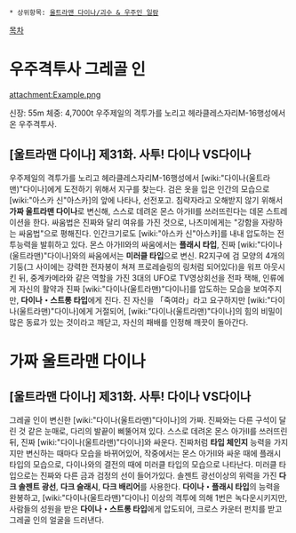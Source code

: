  * 상위항목: [[울트라맨 다이나/괴수 & 우주인 일람]]

[[목차]]

= 우주격투사 그레골 인 =
attachment:Example.png

신장: 55m 체중: 4,7000t
우주제일의 격투가를 노리고 헤라클레스자리M-16행성에서 온 우주격투사. 

== [울트라맨 다이나] 제31화. 사투! 다이나 VS다이나 ==
우주제일의 격투가를 노리고 헤라클레스자리M-16행성에서 [wiki:"다이나(울트라맨)"다이나]에게 도전하기 위해서 지구를 찾는다. 검은 옷을 입은 인간의 모습으로 [wiki:"아스카 신"아스카]의 앞에 나타나, 선전포고. 침략자라고 오해받지 않기 위해서 '''가짜 울트라맨 다이나'''로 변신해, 스스로 데려온 몬스 아가II를 쓰러뜨린다는 데몬 스트레이션을 한다. 싸움법은 진짜와 달리 여유를 가진 것으로, 나츠미에게는 "강함을 자랑하는 싸움법"으로 평해진다. 인간크기로도 [wiki:"아스카 신"아스카]를 내내 압도하는 전투능력을 발휘하고 있다. 몬스 아가II와의 싸움에서는 '''플래시 타입''', 진짜 [wiki:"다이나(울트라맨)"다이나]와의 싸움에서는 '''미러클 타입'''으로 변신. R2지구에 검 모양의 4개의 기둥(그 사이에는 강력한 전자봉이 쳐져 프로레슬링의 링처럼 되어있다)을 워프 아웃시킨 뒤, 중계카메라와 같은 역할을 가진 3대의 UFO로 TV영상회선을 전파 잭해, 인류에게 자신의 활약과 진짜 [wiki:"다이나(울트라맨)"다이나]를 압도하는 모습을 보여주지만, '''다이나・스트롱 타입'''에게 진다. 진 자신을 「죽여라」라고 요구하지만 [wiki:"다이나(울트라맨)"다이나]에게 거절되어, [wiki:"다이나(울트라맨)"다이나]의 힘의 비밀이 많은 동료가 있는 것이라고 깨닫고, 자신의 패배를 인정해 깨끗이 돌아간다.

= 가짜 울트라맨 다이나 =
== [울트라맨 다이나] 제31화. 사투! 다이나 VS다이나 ==
그레골 인이 변신한 [wiki:"다이나(울트라맨)"다이나]의 가짜. 진짜와는 다른 구석이 달린 것 같은 눈매로, 다리의 발끝이 삐뚤어져 있다. 스스로 데려온 몬스 아가II를 쓰러뜨린 뒤, 진짜 [wiki:"다이나(울트라맨)"다이나]와 싸운다. 진짜처럼 '''타입 체인지''' 능력을 가지지만 변신하는 때마다 모습을 바뀌어있어, 작중에서는 몬스 아가II와 싸운 때에 플래시 타입의 모습으로, 다이나와의 결전의 때에 미러클 타입의 모습으로 나타난다. 미러클 타입으로는 진짜와 다른 금과 검정의 선이 들어가있다. 솔젠트 광선이상의 위력을 가진 '''다크 솔젠트 광선''', '''다크 슬래시''', '''다크 배리어'''를 사용한다. '''다이나・플래시 타입'''의 능력을 완봉하고, [wiki:"다이나(울트라맨)"다이나] 이상의 격투에 의해 1번은 녹다운시키지만, 사람들의 성원을 받은 '''다이나・스트롱 타입'''에게 압도되어, 크로스 카운터 펀치를 받고 그레골 인의 얼굴을 드러낸다. 
